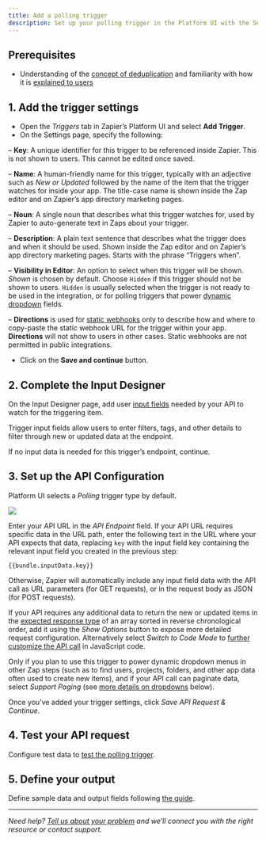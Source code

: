 ```yaml
---
title: Add a polling trigger
description: Set up your polling trigger in the Platform UI with the Settings, Input Designer and API Configuration tabs.
---
```

## Prerequisites

*   Understanding of the [concept of deduplication](/build/deduplication) and familiarity with how it is [explained to users](https://zapier.com/help/create/basics/data-deduplication-in-zaps)

## 1\. Add the trigger settings

*   Open the _Triggers_ tab in Zapier’s Platform UI and select **Add Trigger**.
*   On the Settings page, specify the following:

– **Key**: A unique identifier for this trigger to be referenced inside Zapier. This is not shown to users. This cannot be edited once saved.

– **Name**: A human-friendly name for this trigger, typically with an adjective such as _New or Updated_ followed by the name of the item that the trigger watches for inside your app. The title-case name is shown inside the Zap editor and on Zapier’s app directory marketing pages.

– **Noun**: A single noun that describes what this trigger watches for, used by Zapier to auto-generate text in Zaps about your trigger.

– **Description**: A plain text sentence that describes what the trigger does and when it should be used. Shown inside the Zap editor and on Zapier’s app directory marketing pages. Starts with the phrase “Triggers when”.

– **Visibility in Editor**: An option to select when this trigger will be shown. _Shown_ is chosen by default. Choose `Hidden` if this trigger should not be shown to users. `Hidden` is usually selected when the trigger is not ready to be used in the integration, or for polling triggers that power [dynamic dropdown](/build/add-fields#dynamic-dropdown) fields.

– **Directions** is used for [static webhooks](/publish/integration-checks-reference#d017---static-hook-is-discouraged) only to describe how and where to copy-paste the static webhook URL for the trigger within your app. **Directions** will not show to users in other cases. Static webhooks are not permitted in public integrations.

*   Click on the **Save and continue** button.

## 2\. Complete the Input Designer

On the Input Designer page, add user [input fields](/build/add-fields) needed by your API to watch for the triggering item.

Trigger input fields allow users to enter filters, tags, and other details to filter through new or updated data at the endpoint.

If no input data is needed for this trigger’s endpoint, continue.

## 3\. Set up the API Configuration

Platform UI selects a _Polling_ trigger type by default.
<Frame>
  <img src="/images/0f08230cffa8a3a568d4847e35e42d0c.png"/>
</Frame>

Enter your API URL in the _API Endpoint_ field. If your API URL requires specific data in the URL path, enter the following text in the URL where your API expects that data, replacing `key` with the input field key containing the relevant input field you created in the previous step:

`{{bundle.inputData.key}}`

Otherwise, Zapier will automatically include any input field data with the API call as URL parameters (for GET requests), or in the request body as JSON (for POST requests).

If your API requires any additional data to return the new or updated items in the [expected response type](/build/response-types) of an array sorted in reverse chronological order, add it using the _Show Options_ button to expose more detailed request configuration. Alternatively select _Switch to Code Mode_ to [further customize the API call](/build/code-mode) in JavaScript code.

Only if you plan to use this trigger to power dynamic dropdown menus in other Zap steps (such as to find users, projects, folders, and other app data often used to create new items), and if your API call can paginate data, select _Support Paging_ (see [more details on dropdowns](/build/add-fields#dynamic-dropdown) below).

Once you’ve added your trigger settings, click _Save API Request & Continue_.

## 4\. Test your API request

Configure test data to [test the polling trigger](/build/test-triggers-actions).

## 5\. Define your output

Define sample data and output fields following [the guide](/build/sample-data).

- - -

_Need help? [Tell us about your problem](https://developer.zapier.com/contact) and we’ll connect you with the right resource or contact support._
